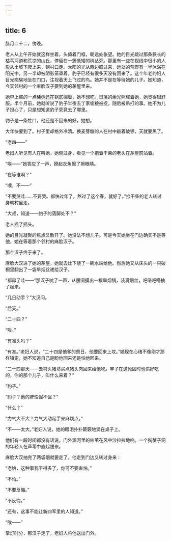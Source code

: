 ```yaml
---
---
---
```

title: 6
---




腊月二十二，傍晚。

老人从上午开始就这样坐着，头倚着门框，朝远处张望。她的目光跳过那条狭长的枯苇河道和荒凉的山丘，停留在一簇低矮的树丛旁。那里有一些在视线中很小的人影从土坡下爬上来，朝村口走。太阳的光从西边照过来，远处的荒野有一半沐浴在阳光中，另一半却被阴影笼罩着。豹子已经有很多天没有回来了。这个年老的妇人目光痴騃地坐在门口，注视着天上飞过的鸟。她并不是在等待她的儿子。她知道，今天邻村的一个麻脸汉子要到她的茅屋里来。

她早上熬的一点稀粥还在锅底搁着，她不想吃。日落的余光照耀着她，她觉得很舒服。半个月前，她就听说了豹子半夜去丁家偷粮被捉，随后被吊打的事。她不为儿子担心了，只是想知道豹子究竟去了哪里。

豹子是一条牲口，他还是不回来的好，她想。

大年快要到了。村子里却格外冷清。换麦芽糖的人在村中敲着破锣，天就要黑了。

“老四——”

老妇人听见有人在叫她，她侧过身，看见一个抱着干柴的老头在茅屋前站着。

“唉——”她答应了一声，撩起衣角擦了擦眼睛。

“在等谁啊？”

“噢，不——”

“不要哭哇……不要哭。都快过年了，熬过了这个春，就好了。”捡干柴的老人转过身朝村里走。

“大叔，知道——豹子的落脚处不？”

老人摇了摇头。

她的目光凝聚的焦点又散开了。她没法不想儿子。可是今天她坐在门边确实不是等他，她在等着那个邻村的麻脸汉子。

那个汉子终于来了。

麻脸大汉进了她的茅屋，她就去灶下烧了一碗水端给他。然后她又从床头的一只破橱里翻出了一袋旱烟丝递给汉子。

“都霉了哇——”那汉子吭了一声，从腰间摸出一根旱烟锅，装满烟丝，吧嗒吧嗒抽了起来。

“几日动手？”大汉问。

“后天。”

“二十四？”

“唉。”

“有准头吗？”

“有准。”老妇人说，“二十四是他爹的祭日，他要回来上坟。”她现在心绪不像刚才那样镇定，她不知道自己是盼他回来还是怕他回来。

“二十四那天——去村头猪坊买点猪头肉回来给他吃。牢子在送死囚时也供好吃的，你的那个儿子，叫什么来着？”

“豹子。”

“豹子？他的脾性倔不倔？”

“什么？”

“力气大不大？力气大动起手来麻烦点。”

“不——太大。”老妇人说，她的眼泪扑扑簌簌地滴在桌子上。

他们有一段时间都没有话说，门外涸河里的枯苇在风中沙拉拉地响。一个掏蟹子洞的年轻人在芦苇中直起腰来。

麻脸大汉抽完了两袋烟就要走了。他走到门边又转过身来：

“老娘，这种事我干得多了，你可不要害怕。”

“不怕。”

“不要反悔。”

“不反悔。”

“还有，这事不能让新四军里的人知道。”

“唉——”

掌灯时分，那汉子走了，老妇人将他送出门外。